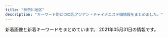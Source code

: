 ```yaml
---
title: "神奈川地区"
description: "キーワード別にの巨乳アジアン・チャイナエステ嬢情報をまとめました。"
---
```


新着画像と新着キーワードをまとめています。
2021年05月31日の情報です。

<DmmAffiliateIns />
<KeywordTable
  shops={
    [
    {
        "url": "http://es-tiara.jpest.net/",
        "station": "JR\u85e4\u6ca2\u99c5\u5357\u53e3",
        "name": "\u30c6\u30a3\u30a2\u30e9",
        "keywords": {},
        "img_links": [
            "http://es-tiara.jpest.net/uploads//sites/29/2021/05/g3.jpg",
            "http://es-tiara.jpest.net/uploads//sites/29/elementor/thumbs/g1-p6y6ogby9cdarq0icm1wwjj5eduwzt7ittx28ga660.jpg",
            "http://es-tiara.jpest.net/uploads//sites/29/2021/05/g1.jpg",
            "http://es-tiara.jpest.net/uploads//sites/29/2021/05/g4.jpg",
            "http://es-tiara.jpest.net/uploads//sites/29/2020/11/liushu.png",
            "http://es-tiara.jpest.net/uploads//sites/29/2020/11/new_01.jpg",
            "http://es-tiara.jpest.net/uploads//sites/29/2020/11/top-1.png",
            "http://es-tiara.jpest.net/uploads//sites/29/elementor/thumbs/g4-p6y6qq3wrxh8tspq33egfgw92wnulh8652oaziwx4o.jpg",
            "http://es-tiara.jpest.net/uploads//sites/29/2020/11/new_03.jpg",
            "http://es-tiara.jpest.net/uploads//sites/29/2021/05/g2.jpg",
            "http://es-tiara.jpest.net/uploads//sites/29/elementor/thumbs/g2-p6y6me2p9fjnaj0de7ydxk9qgy0x3q0q7mdpblc9tk.jpg",
            "http://es-tiara.jpest.net/uploads//sites/29/elementor/thumbs/g3-p6y6s5t17tg0kcmmp7qxqlulr3l1ctxeo6k0dqs9mg.jpg"
        ]
    },
    {
        "name": "Honeyroom",
        "url": "http://vinntuy.xyz/",
        "img_links": [
            "http://vinntuy.xyz/static/picture/s1.jpg",
            "http://vinntuy.xyz/static/picture/room3.jpg",
            "http://vinntuy.xyz/static/picture/s3.jpg",
            "http://vinntuy.xyz/static/picture/s_staff.png",
            "http://vinntuy.xyz/uploads/210412/1-2104121Q114L2.jpg",
            "http://vinntuy.xyz/static/picture/room2.jpg",
            "http://vinntuy.xyz/static/picture/room4.jpg",
            "http://vinntuy.xyz/uploads/210401/1-210401144410258.jpg",
            "http://vinntuy.xyz/static/picture/mobile.jpg",
            "http://vinntuy.xyz/static/picture/top.png",
            "http://vinntuy.xyz/static/picture/news.png",
            "http://vinntuy.xyz/uploads/210401/1-210401144331M4.jpg",
            "http://vinntuy.xyz/static/picture/room1.jpg",
            "http://vinntuy.xyz/uploads/210401/1-2104011443001G.jpg"
        ],
        "keywords": {},
        "station": "JR\u85e4\u6ca2\u99c5\u5357\u53e3"
    },
    {
        "name": "\u798f\u7e01",
        "img_links": [
            "http://treat-rlx.com/pic/topimg2.png",
            "http://treat-rlx.com/pic/topimg3.png",
            "http://treat-rlx.com/img/ttl_rec.png",
            "http://treat-rlx.com/pic/topimg4.png",
            "http://treat-rlx.com/img/att.png",
            "http://treat-rlx.com/img/ttl_staff.jpg",
            "http://treat-rlx.com/pic/topimg5.png",
            "http://treat-rlx.com/staff/aya/01mb.jpg",
            "http://treat-rlx.com/i/files/homeimg.jpg",
            "http://treat-rlx.com/staff/mika/01mb.jpg",
            "http://treat-rlx.com/img/ttl_mobile.png",
            "http://treat-rlx.com/pic/topimg1.png",
            "http://treat-rlx.com/staff/aya/01.jpg",
            "http://treat-rlx.com/staff/mika/01.jpg",
            "http://treat-rlx.com/pic/head.jpg"
        ],
        "station": "\u5584\u884c\u99c5\u6771\u53e3",
        "keywords": {
            "C": 11
        },
        "url": "http://treat-rlx.com/"
    },
    {
        "station": "JR\u85e4\u6ca2\u99c5\u5357\u53e3",
        "keywords": {},
        "url": "http://lavender-est.xyz/",
        "name": "\u30e9\u30d9\u30f3\u30c0\u30fc",
        "img_links": [
            "http://lavender-est.xyz/images/pro_girl_line.jpg",
            "http://lavender-est.xyz/girl/10_2.jpg",
            "http://lavender-est.xyz/girl/14_2.jpg",
            "http://lavender-est.xyz/images/mobile.png",
            "http://lavender-est.xyz/girl/5_2.jpg",
            "http://lavender-est.xyz/girl/2.jpg",
            "http://lavender-est.xyz/girl/7_1.jpg",
            "http://lavender-est.xyz/images/room/r1.jpg",
            "http://lavender-est.xyz/girl/6.jpg",
            "http://lavender-est.xyz/images/room/r4.jpg",
            "http://lavender-est.xyz/girl/no.jpg",
            "http://lavender-est.xyz/girl/10.jpg",
            "http://lavender-est.xyz/girl/9.jpg",
            "http://lavender-est.xyz/girl/5_1.jpg",
            "http://lavender-est.xyz/images/top01.jpg",
            "http://lavender-est.xyz/images/twitter.jpg",
            "http://lavender-est.xyz/girl/7.jpg",
            "http://lavender-est.xyz/images/room/r3.jpg",
            "http://lavender-est.xyz/girl/4_1.jpg",
            "http://lavender-est.xyz/girl/3.jpg",
            "http://lavender-est.xyz/images/lr_02.jpg",
            "http://lavender-est.xyz/girl/3_1.jpg",
            "http://lavender-est.xyz/girl/5.jpg",
            "http://lavender-est.xyz/girl/11.jpg",
            "http://lavender-est.xyz/girl/6_1.jpg",
            "http://lavender-est.xyz/girl/15.jpg",
            "http://lavender-est.xyz/girl/10_1.jpg",
            "http://lavender-est.xyz/i/girl/4.jpg",
            "http://lavender-est.xyz/girl/7_2.jpg",
            "http://lavender-est.xyz/girl/11_1.jpg",
            "http://lavender-est.xyz/images/tel.png",
            "http://lavender-est.xyz/girl/9_2.jpg",
            "http://lavender-est.xyz/images/bar_staff.jpg",
            "http://lavender-est.xyz/girl/4.jpg",
            "http://lavender-est.xyz/girl/2_1.jpg",
            "http://lavender-est.xyz/images/room/r2.jpg",
            "http://lavender-est.xyz/girl/11_2.jpg",
            "http://lavender-est.xyz/girl/9_1.jpg",
            "http://lavender-est.xyz/girl/15_1.jpg",
            "http://lavender-est.xyz/girl/14_1.jpg",
            "http://lavender-est.xyz/girl/5_3.jpg",
            "http://lavender-est.xyz/girl/14.jpg"
        ]
    },
    {
        "url": "http://es-hanabi.xyz/",
        "station": "JR\u5e73\u585a\u99c5\u897f\u53e3",
        "name": "\u30cf\u30ca\u30d3",
        "img_links": [
            "http://es-hanabi.xyz/images/r6.jpg",
            "http://es-hanabi.xyz/images/r8.jpg",
            "http://es-hanabi.xyz/images/g1.jpg",
            "http://es-hanabi.xyz/images/g0.jpg",
            "http://es-hanabi.xyz/images/new1.jpg",
            "http://es-hanabi.xyz/images/r1.jpg",
            "http://es-hanabi.xyz/images/g5.jpg",
            "http://es-hanabi.xyz/images/r5.jpg",
            "http://es-hanabi.xyz/images/r7.jpg",
            "http://es-hanabi.xyz/images/r2.jpg",
            "http://es-hanabi.xyz/images/top.jpg",
            "http://es-hanabi.xyz/images/mobile.png",
            "http://es-hanabi.xyz/images/g3.jpg",
            "http://es-hanabi.xyz/images/g2.jpg",
            "http://es-hanabi.xyz/images/g4.jpg",
            "http://es-hanabi.xyz/images/zi_staff.png"
        ],
        "keywords": {
            "C": 7
        }
    },
    {
        "keywords": {
            "E": 4,
            "D": 4,
            "C": 10,
            "85": 2,
            "88": 2,
            "87": 4
        },
        "url": "https://fuwafuwa-girl.jpn.vin/",
        "station": "\u4e0a\u5927\u5ca1\u99c5",
        "img_links": [
            "https://fuwafuwa-girl.jpn.vin/images/info.jpg",
            "https://fuwafuwa-girl.jpn.vin/photos/sites/34/2021/02/2021022406110384.jpg",
            "https://fuwafuwa-girl.jpn.vin/images/m11.jpg",
            "https://fuwafuwa-girl.jpn.vin/images/m14.jpg",
            "https://fuwafuwa-girl.jpn.vin/images/m9.jpg",
            "https://fuwafuwa-girl.jpn.vin/images/s_massage.png",
            "https://fuwafuwa-girl.jpn.vin/images/s_link.png",
            "https://fuwafuwa-girl.jpn.vin/images/m13.jpg",
            "https://fuwafuwa-girl.jpn.vin/images/m12.jpg",
            "https://fuwafuwa-girl.jpn.vin/images/room4.jpg",
            "https://fuwafuwa-girl.jpn.vin/photos/sites/34/2021/02/2021022406110276.jpg",
            "https://fuwafuwa-girl.jpn.vin/images/s_news.png",
            "https://fuwafuwa-girl.jpn.vin/images/s_staff.png",
            "https://fuwafuwa-girl.jpn.vin/images/m7.jpg",
            "https://fuwafuwa-girl.jpn.vin/images/room2.jpg",
            "https://fuwafuwa-girl.jpn.vin/images/m8.jpg",
            "https://fuwafuwa-girl.jpn.vin/photos/sites/34/2021/02/202102240611046.jpg",
            "https://fuwafuwa-girl.jpn.vin/images/m15.jpg",
            "https://fuwafuwa-girl.jpn.vin/images/m10.jpg",
            "https://fuwafuwa-girl.jpn.vin/images/mobile.jpg",
            "https://fuwafuwa-girl.jpn.vin/images/room1.jpg",
            "https://fuwafuwa-girl.jpn.vin/images/top.png",
            "https://fuwafuwa-girl.jpn.vin/photos/sites/34/2021/02/2021022406110282.jpg",
            "https://fuwafuwa-girl.jpn.vin/images/room3.jpg",
            "https://fuwafuwa-girl.jpn.vin/images/s_pick.png"
        ],
        "name": "\u3075\u308f\u3075\u308f\u5a18"
    },
    {
        "name": "\u82b1\u306e\u6249",
        "station": "JR\u85e4\u6ca2\u99c5\u5357\u53e3",
        "keywords": {
            "C": 13
        },
        "img_links": [
            "http://hana-tobira.xyz/images/tite-link.jpg",
            "http://hana-tobira.xyz/images/g4.jpg",
            "http://hana-tobira.xyz/images/g7.jpg",
            "http://hana-tobira.xyz/images/pickup_t.jpg",
            "http://hana-tobira.xyz/images/tite-staff.jpg",
            "http://hana-tobira.xyz/images/mobile.jpg",
            "http://hana-tobira.xyz/images/g.jpg",
            "http://hana-tobira.xyz/images/g2.jpg",
            "http://hana-tobira.xyz/images/end.png",
            "http://hana-tobira.xyz/images/g6.jpg",
            "http://hana-tobira.xyz/images/tite-i.png",
            "http://hana-tobira.xyz/images/g5.jpg"
        ],
        "url": "http://hana-tobira.xyz/"
    },
    {
        "img_links": [
            "http://megumi-est.xyz/images/topbg.jpg",
            "http://megumi-est.xyz/girl/5.jpg",
            "http://megumi-est.xyz/images/roomimg/img4.png",
            "http://megumi-est.xyz/images/mobile_bg.png",
            "http://megumi-est.xyz/girl/2.jpg",
            "http://megumi-est.xyz/images/pickup_line.png",
            "http://megumi-est.xyz/girl/4.jpg",
            "http://megumi-est.xyz/images/roomimg/img2.png",
            "http://megumi-est.xyz/images/staff_bg.png",
            "http://megumi-est.xyz/girl/8.jpg",
            "http://megumi-est.xyz/images/newsbg.png",
            "http://megumi-est.xyz/images/roomimg/img3.png",
            "http://megumi-est.xyz/images/roomimg/img1.png",
            "http://megumi-est.xyz/girl/1.jpg"
        ],
        "url": "http://megumi-est.xyz/",
        "station": "JR\u85e4\u6ca2\u99c5\u5357\u53e3",
        "name": "\u6075",
        "keywords": {}
    },
    {
        "url": "http://en.este88.com/",
        "img_links": [
            "http://en.este88.com/gals/saya1.jpg",
            "http://en.este88.com/gals/emi1.jpg",
            "http://en.este88.com/gals/koko1.jpg",
            "http://en.este88.com/i/images/info_09.jpg",
            "http://en.este88.com/i/images/info_12.jpg",
            "http://en.este88.com/gals/anna1.jpg",
            "http://en.este88.com/gals/arisa1.jpg",
            "http://en.este88.com/gals/rena1.jpg",
            "http://en.este88.com/i/images/info_15.jpg",
            "http://en.este88.com/gals/mika1.jpg",
            "http://en.este88.com/images/info.png",
            "http://en.este88.com/gals/kasumi1.jpg",
            "http://en.este88.com/i/images/info_07.jpg"
        ],
        "name": "\u7e01",
        "keywords": {},
        "station": "JR\u85e4\u6ca2\u99c5\u5317\u53e3"
    },
    {
        "name": "\u6e58\u5357\u604b",
        "url": "http://izumi.ests.jp/",
        "img_links": [
            "http://izumi.ests.jp/images/top.jpg",
            "http://izumi.ests.jp/images/room3.jpg",
            "http://izumi.ests.jp/images/info.jpg",
            "http://izumi.ests.jp/images/mobile.jpg",
            "http://izumi.ests.jp/images/service4.jpg",
            "http://izumi.ests.jp/images/service1.jpg",
            "http://izumi.ests.jp/images/s3.jpg",
            "http://izumi.ests.jp/images/room1.jpg",
            "http://izumi.ests.jp/photos/sites/54/2020/09/2020092004565418.jpg",
            "http://izumi.ests.jp/photos/sites/54/2020/07/2020070605483923.jpg",
            "http://izumi.ests.jp/photos/sites/54/2020/05/2020051209400132.jpg",
            "http://izumi.ests.jp/images/info2.jpg",
            "http://izumi.ests.jp/images/room4.jpg",
            "http://izumi.ests.jp/images/service3.jpg",
            "http://izumi.ests.jp/photos/sites/54/2021/05/2021052103244595.jpg",
            "http://izumi.ests.jp/photos/sites/54/2019/10/2019100205592997.jpg",
            "http://izumi.ests.jp/images/service2.jpg",
            "http://izumi.ests.jp/photos/sites/54/2019/10/2019100205593058.jpg",
            "http://izumi.ests.jp/images/s_news.jpg",
            "http://izumi.ests.jp/photos/sites/54/2020/12/2020121307073529.jpg",
            "http://izumi.ests.jp/images/room2.jpg",
            "http://izumi.ests.jp/images/s1.jpg"
        ],
        "station": "\u6e58\u5357\u53f0\u99c5\u897f\u53e3",
        "keywords": {
            "E": 8,
            "85": 40,
            "87": 8,
            "D": 40,
            "C": 8,
            "86": 8
        }
    },
    {
        "url": "https://174018370.wixsite.com/mysite-5/",
        "name": "\u30a2\u30eb\u30b9",
        "keywords": {
            "F": 1,
            "87": 5,
            "\u30bb\u30af\u30b7\u30fc": 5,
            "84": 4
        },
        "station": "JR\u85e4\u6ca2\u99c5\u5357\u53e3",
        "img_links": [
            "https://static.wixstatic.com/media/fa16f5_86eb1c796f8c4331b4c38b69cda1b743~mv2.jpg",
            "https://static.wixstatic.com/media/fa16f5_10bb2bee15cc4bae8e5cb63703e45c70~mv2.jpg",
            "https://static.wixstatic.com/media/fa16f5_c5eb62e882bb4223841ed94f9c0e4c94~mv2.jpg"
        ]
    },
    {
        "keywords": {},
        "url": "http://karen.ies.fun/",
        "station": "JR\u8305\u30f6\u5d0e\u99c5\u5317\u53e3",
        "name": "\u83ef\u84ee",
        "img_links": []
    },
    {
        "img_links": [
            "http://ikoi.esjp.xyz/img/room/photo05.jpg",
            "http://ikoi.esjp.xyz/img/room/photo06.jpg",
            "http://ikoi.esjp.xyz/girl/4.jpg",
            "http://ikoi.esjp.xyz/i/img/photo01.jpg",
            "http://ikoi.esjp.xyz/img/room/photo02.jpg",
            "http://ikoi.esjp.xyz/img/capinfo.jpg",
            "http://ikoi.esjp.xyz/i/img/photo03.jpg",
            "http://ikoi.esjp.xyz/img/qr.jpg",
            "http://ikoi.esjp.xyz/img/rec_top.png",
            "http://ikoi.esjp.xyz/img/top_pickback.png",
            "http://ikoi.esjp.xyz/img/sub_staff.jpg",
            "http://ikoi.esjp.xyz/girl/6.jpg",
            "http://ikoi.esjp.xyz/img/room/photo01.jpg",
            "http://ikoi.esjp.xyz/i/img/photo04.jpg",
            "http://ikoi.esjp.xyz/img/059.png",
            "http://ikoi.esjp.xyz/img/pro_girl_line.jpg",
            "http://ikoi.esjp.xyz/i/img/photo05.jpg",
            "http://ikoi.esjp.xyz/img/lr_02.jpg",
            "http://ikoi.esjp.xyz/i/img/photo02.jpg",
            "http://ikoi.esjp.xyz/girl/2.jpg",
            "http://ikoi.esjp.xyz/img/room/photo04.jpg",
            "http://ikoi.esjp.xyz/i/img/photo06.jpg",
            "http://ikoi.esjp.xyz/girl/5.jpg",
            "http://ikoi.esjp.xyz/img/lr_01.jpg",
            "http://ikoi.esjp.xyz/img/room/photo03.jpg",
            "http://ikoi.esjp.xyz/girl/1.jpg",
            "http://ikoi.esjp.xyz/girl/3.jpg"
        ],
        "url": "http://ikoi.esjp.xyz/",
        "keywords": {},
        "station": "\u8ffd\u6d5c\u99c5",
        "name": "\u61a9"
    },
    {
        "keywords": {
            "87": 6,
            "C": 2,
            "E": 4,
            "86": 5,
            "D": 7,
            "85": 2
        },
        "img_links": [
            "http://www.relax-fairyark.info/img/sta223.jpg",
            "http://www.relax-fairyark.info/img/st256.jpg",
            "http://www.relax-fairyark.info/img/body2.jpg",
            "http://www.relax-fairyark.info/img/sta220.jpg",
            "http://www.relax-fairyark.info/img/st261.jpg",
            "http://www.relax-fairyark.info/img/botton.jpg",
            "http://www.relax-fairyark.info/img/st213.jpg",
            "http://www.relax-fairyark.info/img/st264.jpg",
            "http://www.relax-fairyark.info/img/vlt.png",
            "http://www.relax-fairyark.info/img/nos.jpg",
            "http://www.relax-fairyark.info/img/sta261.jpg",
            "http://www.relax-fairyark.info/img/sta256.jpg",
            "http://www.relax-fairyark.info/img/tel.png",
            "http://www.relax-fairyark.info/img/st266.jpg",
            "http://www.relax-fairyark.info/img/footbotton.png",
            "http://www.relax-fairyark.info/img/st220.jpg",
            "http://www.relax-fairyark.info/img/st0266.jpg",
            "http://www.relax-fairyark.info/img/st260.jpg",
            "http://www.relax-fairyark.info/img/sta255.jpg",
            "http://www.relax-fairyark.info/img/sta213.jpg",
            "http://www.relax-fairyark.info/img/st150.jpg",
            "http://www.relax-fairyark.info/img/st1.jpg",
            "http://www.relax-fairyark.info/img/st227.jpg",
            "http://www.relax-fairyark.info/img/sta267.jpg",
            "http://www.relax-fairyark.info/img/sta264.jpg",
            "http://www.relax-fairyark.info/img/st0220.jpg",
            "http://www.relax-fairyark.info/img/sta260.jpg",
            "http://www.relax-fairyark.info/img/st223.jpg",
            "http://www.relax-fairyark.info/img/st267.jpg",
            "http://www.relax-fairyark.info/img/sta150.jpg",
            "http://www.relax-fairyark.info/img/st255.jpg",
            "http://www.relax-fairyark.info/img/head.jpg",
            "http://www.relax-fairyark.info/img/sta266.jpg"
        ],
        "station": "JR\u85e4\u6ca2\u99c5\u5357\u53e3",
        "name": "Fairy Ark",
        "url": "http://www.relax-fairyark.info/"
    },
    {
        "url": "http://www.hamabei.com/",
        "img_links": [
            "http://www.hamabei.com/images/nana1.jpg",
            "http://www.hamabei.com/images/yuka1.jpg",
            "http://www.hamabei.com/images/buttona_04.jpg",
            "http://www.hamabei.com/images/qr.jpg",
            "http://www.hamabei.com/images/giral007.jpg",
            "http://www.hamabei.com/images/kaori1.jpg",
            "http://www.hamabei.com/images/buttona_05.jpg",
            "http://www.hamabei.com/images/buttona_03.jpg",
            "http://www.hamabei.com/images/giral014.jpg",
            "http://www.hamabei.com/images/buttona_07.jpg",
            "http://www.hamabei.com/images/giral015.jpg",
            "http://www.hamabei.com/images/giral009.jpg",
            "http://www.hamabei.com/images/miki1.jpg",
            "http://www.hamabei.com/images/buttona_08.jpg",
            "http://www.hamabei.com/images/buttona_06.jpg",
            "http://www.hamabei.com/images/giral012.jpg"
        ],
        "keywords": {},
        "name": "\u6d5c\u8fba\u306e\u604b",
        "station": "JR\u8305\u30f6\u5d0e\u99c5\u5357\u53e3"
    },
    {
        "img_links": [
            "http://yacho.est-u.com/images/index_03.jpg",
            "http://yacho.est-u.com/images/index_07.jpg",
            "http://yacho.est-u.com/images/2.jpg",
            "http://yacho.est-u.com/images/k1.jpg",
            "http://yacho.est-u.com/images/index_06.jpg",
            "http://yacho.est-u.com/images/index_12.jpg",
            "http://yacho.est-u.com/images/k2.jpg",
            "http://yacho.est-u.com/images/index_14.jpg",
            "http://yacho.est-u.com/images/3.jpg",
            "http://yacho.est-u.com/images/staff_03.jpg",
            "http://yacho.est-u.com/images/index_02.jpg",
            "http://yacho.est-u.com/images/index_17.jpg",
            "http://yacho.est-u.com/images/1.jpg",
            "http://yacho.est-u.com/images/index_15.jpg",
            "http://yacho.est-u.com/images/4.jpg",
            "http://yacho.est-u.com/images/index_01.jpg",
            "http://yacho.est-u.com/images/6.jpg",
            "http://yacho.est-u.com/images/index_10.jpg",
            "http://yacho.est-u.com/images/index_04.jpg",
            "http://yacho.est-u.com/images/5.jpg",
            "http://yacho.est-u.com/images/index_05.jpg",
            "http://yacho.est-u.com/images/staff_01.jpg"
        ],
        "keywords": {},
        "name": "\u591c\u8776",
        "station": "JR\u85e4\u6ca2\u99c5\u5357\u53e3",
        "url": "http://yacho.est-u.com/"
    },
    {
        "name": "\u85ab",
        "station": "JR\u85e4\u6ca2\u99c5\u5357\u53e3",
        "keywords": {},
        "url": "http://f-kaori.work/",
        "img_links": [
            "http://f-kaori.work/sp/images/int2.png",
            "http://f-kaori.work/sp/img/sora1.jpg",
            "http://f-kaori.work/sp/menu/top.jpg",
            "http://f-kaori.work/images/news.png",
            "http://f-kaori.work/images/9.jpg",
            "http://f-kaori.work/images/sm.jpg",
            "http://f-kaori.work/sp/images/sisu.jpg",
            "http://f-kaori.work/images/rec1.png",
            "http://f-kaori.work/sp/images/9.jpg",
            "http://f-kaori.work/sp/images/rec3.png",
            "http://f-kaori.work/sp/img/yoka1.jpg",
            "http://f-kaori.work/sp/img/emi1.jpg",
            "http://f-kaori.work/sp/menu/staff.jpg",
            "http://f-kaori.work/img/emi1.jpg",
            "http://f-kaori.work/sp/img/yumi1.jpg",
            "http://f-kaori.work/sp/images/interior_t.jpg",
            "http://f-kaori.work/images/concept.png",
            "http://f-kaori.work/images/11.jpg",
            "http://f-kaori.work/images/head.jpg",
            "http://f-kaori.work/images/1.jpg",
            "http://f-kaori.work/sp/images/1.jpg",
            "http://f-kaori.work/sp/img/sasa1.jpg",
            "http://f-kaori.work/sp/images/11.jpg",
            "http://f-kaori.work/sp/images/6.jpg",
            "http://f-kaori.work/images/staff_t.jpg",
            "http://f-kaori.work/sp/images/8.jpg",
            "http://f-kaori.work/sp/menu/interior.jpg",
            "http://f-kaori.work/img/yumi1.jpg",
            "http://f-kaori.work/sp/images/sys.png",
            "http://f-kaori.work/sp/images/7.jpg",
            "http://f-kaori.work/images/int1.png",
            "http://f-kaori.work/img/yoka1.jpg",
            "http://f-kaori.work/sp/images/footer.png",
            "http://f-kaori.work/images/7.jpg",
            "http://f-kaori.work/sp/images/int1.png",
            "http://f-kaori.work/sp/images/pc.jpg",
            "http://f-kaori.work/images/sisu_t.jpg",
            "http://f-kaori.work/sp/images/top.jpg",
            "http://f-kaori.work/img/yaya1.jpg",
            "http://f-kaori.work/sp/images/head.jpg",
            "http://f-kaori.work/images/rec2.jpg",
            "http://f-kaori.work/sp/images/tel.jpg",
            "http://f-kaori.work/img/sasa1.jpg",
            "http://f-kaori.work/images/10.jpg",
            "http://f-kaori.work/sp/images/newsb.png",
            "http://f-kaori.work/sp/images/10.jpg",
            "http://f-kaori.work/img/risa1.jpg",
            "http://f-kaori.work/images/8.jpg",
            "http://f-kaori.work/images/sisu.png",
            "http://f-kaori.work/sp/images/news.png",
            "http://f-kaori.work/sp/images/sisu_t.png",
            "http://f-kaori.work/images/int2.png",
            "http://f-kaori.work/images/interior_t.jpg",
            "http://f-kaori.work/images/line.png",
            "http://f-kaori.work/images/6.jpg",
            "http://f-kaori.work/sp/img/risa1.jpg",
            "http://f-kaori.work/images/mobile.jpg",
            "http://f-kaori.work/sp/img/yaya1.jpg",
            "http://f-kaori.work/sp/images/rec2.jpg",
            "http://f-kaori.work/images/sys.png",
            "http://f-kaori.work/sp/images/rec1.png",
            "http://f-kaori.work/sp/images/topgirl.png",
            "http://f-kaori.work/sp/images/staff_t.jpg",
            "http://f-kaori.work/img/sora1.jpg"
        ]
    },
    {
        "img_links": [
            "http://www.huyo.work/images/1.jpg",
            "http://www.huyo.work/images/mobile.jpg",
            "http://www.huyo.work/images/5.jpg",
            "http://www.huyo.work/img/hana1.jpg",
            "http://www.huyo.work/images/int2.jpg",
            "http://www.huyo.work/images/news.jpg",
            "http://www.huyo.work/img/riri1.jpg",
            "http://www.huyo.work/images/8.jpg",
            "http://www.huyo.work/images/4.jpg",
            "http://www.huyo.work/images/line.png",
            "http://www.huyo.work/img/nana1.jpg",
            "http://www.huyo.work/images/staff_t.jpg",
            "http://www.huyo.work/images/sys2.jpg",
            "http://www.huyo.work/img/sora1.jpg",
            "http://www.huyo.work/img/mayu1.jpg",
            "http://www.huyo.work/images/interior_t.jpg",
            "http://www.huyo.work/images/info.jpg",
            "http://www.huyo.work/images/2.jpg",
            "http://www.huyo.work/img/ayumi1.jpg",
            "http://www.huyo.work/images/3.jpg",
            "http://www.huyo.work/images/sys1.jpg",
            "http://www.huyo.work/images/head.jpg",
            "http://www.huyo.work/img/mimi1.jpg",
            "http://www.huyo.work/images/7.jpg",
            "http://www.huyo.work/images/int1.jpg"
        ],
        "keywords": {},
        "station": "JR\u5e73\u585a\u99c5\u5317\u53e3",
        "name": "\u3075\u3088\u3046",
        "url": "http://www.huyo.work/"
    },
    {
        "img_links": [
            "http://www.hatsukoi.mensest.com/images/mainImg_sub.jpg",
            "http://www.hatsukoi.mensest.com/images/icon_staff.png",
            "http://www.hatsukoi.mensest.com/files/004.jpg",
            "http://www.hatsukoi.mensest.com/files/005.jpg",
            "http://www.hatsukoi.mensest.com/files/002.jpg",
            "http://www.hatsukoi.mensest.com/files/003.jpg",
            "http://www.hatsukoi.mensest.com/common/images/photo02.jpg",
            "http://www.hatsukoi.mensest.com/files/006.jpg",
            "http://www.hatsukoi.mensest.com/files/001.jpg",
            "http://www.hatsukoi.mensest.com/common/images/photo03.jpg",
            "http://www.hatsukoi.mensest.com/images/icon_info.png",
            "http://www.hatsukoi.mensest.com/common/images/photo01.jpg",
            "http://www.hatsukoi.mensest.com/images/btn2.png",
            "http://www.hatsukoi.mensest.com/images/icon_tel.png",
            "http://www.hatsukoi.mensest.com/images/icon_top.png"
        ],
        "keywords": {
            "86": 4,
            "D": 24,
            "87": 16,
            "88": 4
        },
        "name": "\u521d\u604b",
        "url": "http://www.hatsukoi.mensest.com/",
        "station": "JR\u6771\u6238\u585a\u99c5\u6771\u53e3"
    },
    {
        "station": "JR\u6771\u6238\u585a\u99c5\u6771\u53e3",
        "url": "http://candy.relaxjp.com/",
        "name": "Candy",
        "img_links": [
            "http://candy.relaxjp.com/css/staff/staff005-a.png",
            "http://candy.relaxjp.com/css/nav/nav-005.png",
            "http://candy.relaxjp.com/css/nav/nav-001.png",
            "http://candy.relaxjp.com/css/nav/nav-004.png",
            "http://candy.relaxjp.com/css/nav/nav-002.png",
            "http://candy.relaxjp.com/css/staff/staff001-a.png",
            "http://candy.relaxjp.com/css/staff/staff005.png",
            "http://candy.relaxjp.com/css/osusume23.jpg",
            "http://candy.relaxjp.com/images/slider1/001.jpg",
            "http://candy.relaxjp.com/css/tel.png",
            "http://candy.relaxjp.com/css/staff/staff0001.png",
            "http://candy.relaxjp.com/css/staff/staff004.png",
            "http://candy.relaxjp.com/css/staff/staff003.png",
            "http://candy.relaxjp.com/css/staff/staff006.png",
            "http://candy.relaxjp.com/css/staff/staff002-a.png",
            "http://candy.relaxjp.com/css/nav/nav-006.png",
            "http://candy.relaxjp.com/css/top000001.png",
            "http://candy.relaxjp.com/images/slider1/003.jpg",
            "http://candy.relaxjp.com/css/staff/staff002.png",
            "http://candy.relaxjp.com/css/staff/staff007-a.png",
            "http://candy.relaxjp.com/css/nav/nav-003.png",
            "http://candy.relaxjp.com/css/staff/staff003-a.png",
            "http://candy.relaxjp.com/css/staff/staff007.png",
            "http://candy.relaxjp.com/css/staff/staff006-a.png",
            "http://candy.relaxjp.com/css/staff/staff004-a.png"
        ],
        "keywords": {
            "88": 1,
            "C": 2,
            "89": 2,
            "87": 1,
            "90": 1,
            "D": 4,
            "85": 1
        }
    },
    {
        "url": "http://haruk.work/",
        "img_links": [
            "http://haruk.work/sp/images/1.jpg",
            "http://haruk.work/sp/images/head.jpg",
            "http://haruk.work/sp/img/yuna1.jpg",
            "http://haruk.work/images/rec1.png",
            "http://haruk.work/images/sys.png",
            "http://haruk.work/sp/images/int1.jpg",
            "http://haruk.work/sp/images/tel.jpg",
            "http://haruk.work/img/akari1.jpg",
            "http://haruk.work/sp/images/footer.png",
            "http://haruk.work/images/interior_t.jpg",
            "http://haruk.work/sp/images/info_t.jpg",
            "http://haruk.work/images/1.jpg",
            "http://haruk.work/sp/images/int5.jpg",
            "http://haruk.work/images/line.png",
            "http://haruk.work/images/tel.jpg",
            "http://haruk.work/sp/images/news.jpg",
            "http://haruk.work/sp/images/sys.png",
            "http://haruk.work/sp/img/ayumi1.jpg",
            "http://haruk.work/images/staff_t.jpg",
            "http://haruk.work/sp/images/int4.jpg",
            "http://haruk.work/sp/images/3.jpg",
            "http://haruk.work/sp/images/ac1.jpg",
            "http://haruk.work/sp/images/rec2.jpg",
            "http://haruk.work/sp/menu/staff.jpg",
            "http://haruk.work/images/3.jpg",
            "http://haruk.work/sp/images/int2.jpg",
            "http://haruk.work/images/2.jpg",
            "http://haruk.work/img/ayumi1.jpg",
            "http://haruk.work/images/news.png",
            "http://haruk.work/sp/img/akari1.jpg",
            "http://haruk.work/sp/images/int3.jpg",
            "http://haruk.work/sp/images/2.jpg",
            "http://haruk.work/sp/menu/top.jpg",
            "http://haruk.work/sp/images/rec1.png",
            "http://haruk.work/images/int2.png",
            "http://haruk.work/sp/images/info.png",
            "http://haruk.work/sp/images/staff_t.jpg",
            "http://haruk.work/img/yuna1.jpg",
            "http://haruk.work/sp/images/interior_t.jpg",
            "http://haruk.work/sp/images/newsb.png",
            "http://haruk.work/images/head.jpg",
            "http://haruk.work/images/ta.jpg",
            "http://haruk.work/sp/images/sms.jpg",
            "http://haruk.work/images/rec2.jpg",
            "http://haruk.work/images/sm.jpg",
            "http://haruk.work/images/int1.png",
            "http://haruk.work/images/info.png",
            "http://haruk.work/sp/images/ac2.jpg"
        ],
        "keywords": {},
        "name": "\u5eb7\u7f8e\uff5e\u30b3\u30a6\u30df\uff5e",
        "station": "JR\u5927\u8239\u99c5\u6771\u53e3"
    },
    {
        "keywords": {},
        "img_links": [
            "http://yu-raku.info/images/bar-cam.png",
            "http://yu-raku.info/images/sm-cam30min.png",
            "http://yu-raku.info/images/b-interior.jpg",
            "http://yu-raku.info/images/bar-cover.png",
            "http://yu-raku.info/staff/s-niri1.jpg",
            "http://yu-raku.info/staff/s-yuko1.jpg",
            "http://yu-raku.info/staff/s-miki1.jpg",
            "http://yu-raku.info/images/pic-interior.png",
            "http://yu-raku.info/sp/images/bar-cam.png",
            "http://yu-raku.info/staff/s-kana1.jpg",
            "http://yu-raku.info/images/bar-therapist.png",
            "http://yu-raku.info/sp/images/bar-cover.png",
            "http://yu-raku.info/images/cam30min.png",
            "http://yu-raku.info/images/c-therapist0.png",
            "http://yu-raku.info/images/fotter.jpg",
            "http://yu-raku.info/staff/s-emi5.jpg",
            "http://yu-raku.info/images/bar-info.png",
            "http://yu-raku.info/sp/images/b-tel.png",
            "http://yu-raku.info/images/bar-interior.png",
            "http://yu-raku.info/staff/s-emi3.jpg",
            "http://yu-raku.info/staff/s-sayuri1.jpg",
            "http://yu-raku.info/images/c-top0.png",
            "http://yu-raku.info/staff/s-emi4.jpg",
            "http://yu-raku.info/staff/s-nana1.jpg"
        ],
        "url": "http://yu-raku.info/",
        "name": "\u60a0\u697d",
        "station": "JR\u5927\u8239\u99c5\u6771\u53e3"
    },
    {
        "url": "https://kanmiryou.xyz.mn/",
        "img_links": [],
        "name": "\u7518\u5473\u6599",
        "station": "JR\u5927\u8239\u99c5\u6771\u53e3",
        "keywords": {}
    },
    {
        "name": "\u7652\u5fc3\u5712",
        "keywords": {},
        "url": "http://yushinen.info/",
        "img_links": [
            "http://yushinen.info/images/room4.jpg",
            "http://yushinen.info/images/g7.jpg",
            "http://yushinen.info/images/g6.jpg",
            "http://yushinen.info/images/g0.jpg",
            "http://yushinen.info/images/mobile.png",
            "http://yushinen.info/images/flw.png",
            "http://yushinen.info/images/room6.jpg",
            "http://yushinen.info/images/top.jpg",
            "http://yushinen.info/images/room3.jpg",
            "http://yushinen.info/images/g5.jpg",
            "http://yushinen.info/images/nei-03.png",
            "http://yushinen.info/images/g4.jpg",
            "http://yushinen.info/images/g1.jpg",
            "http://yushinen.info/images/info.png",
            "http://yushinen.info/images/room2.jpg",
            "http://yushinen.info/images/g2.jpg",
            "http://yushinen.info/images/room5.jpg",
            "http://yushinen.info/images/g3.jpg",
            "http://yushinen.info/images/room1.jpg"
        ],
        "station": "JR\u85e4\u6ca2\u99c5\u5357\u53e3"
    },
    {
        "img_links": [
            "http://tiffany1818.biz/images/cg07.jpg",
            "http://tiffany1818.biz/images/cg01.jpg",
            "http://tiffany1818.biz/images/cg05.jpg",
            "http://tiffany1818.biz/images/top.png",
            "http://tiffany1818.biz/images/cg03.jpg",
            "http://tiffany1818.biz/images/news.png",
            "http://tiffany1818.biz/images/cg06.jpg",
            "http://tiffany1818.biz/images/cg02.jpg",
            "http://tiffany1818.biz/images/staff_s.png",
            "http://tiffany1818.biz/images/evetop.png"
        ],
        "name": "\u5922\u306e\u8776\u3005",
        "station": "\u4e0a\u6c38\u8c37\u99c5",
        "url": "http://tiffany1818.biz/",
        "keywords": {
            "85": 3,
            "D": 15,
            "86": 15,
            "E": 3
        }
    },
    {
        "img_links": [
            "http://hoguraku.info/_src/22296697/pup.png",
            "http://hoguraku.info/_src/22266491/navi_04.png",
            "http://hoguraku.info/_src/22294030/wechatimg175.jpg",
            "http://hoguraku.info/_src/22266492/navi2_04.png",
            "http://hoguraku.info/_src/22266496/navi2_06.png",
            "http://hoguraku.info/_src/37673393/wechatimg98.jpg",
            "http://hoguraku.info/staff-1.jpg",
            "http://hoguraku.info/_src/22293820/wechatimg744.jpg",
            "http://hoguraku.info/_src/22266485/navi_01.png",
            "http://hoguraku.info/_src/22266398/img20180513214352559347.png",
            "http://hoguraku.info/_src/22294031/wechatimg175.jpg",
            "http://hoguraku.info/_src/22266494/navi2_05.png",
            "http://hoguraku.info/staff-3.jpg",
            "http://hoguraku.info/_src/22266524/wechatimg96_20191205204603604.jpg",
            "http://hoguraku.info/_src/22294409/img20180513220122069421.png",
            "http://hoguraku.info/_src/22266493/navi_05.png",
            "http://hoguraku.info/_src/22293781/sign.png",
            "http://hoguraku.info/_src/22294027/wechatimg239.jpg",
            "http://hoguraku.info/staff-4.jpg",
            "http://hoguraku.info/_src/25168346/staff-2_20180823215120776.jpg",
            "http://hoguraku.info/_src/22294024/1_20180513213551260.jpg",
            "http://hoguraku.info/_src/22296687/pup.png",
            "http://hoguraku.info/_src/22296695/pup.png",
            "http://hoguraku.info/_src/22294028/3_20180513213551306.jpg",
            "http://hoguraku.info/_src/22266495/navi_06.png",
            "http://hoguraku.info/staff-2.jpg",
            "http://hoguraku.info/_src/22293610/pup.png",
            "http://hoguraku.info/_src/22266490/navi2_03.png",
            "http://hoguraku.info/_src/22293865/sign.png",
            "http://hoguraku.info/_src/55131553/img20210408153832112943.png",
            "http://hoguraku.info/_src/22266486/navi2_01.png",
            "http://hoguraku.info/_src/22293601/newspinkup.png",
            "http://hoguraku.info/_src/22266400/wechatimg94_20191205204136458.jpg",
            "http://hoguraku.info/_src/22266489/navi_03.png",
            "http://hoguraku.info/_src/22294029/3_20180513213551306.jpg",
            "http://hoguraku.info/_src/22266488/navi2_02.png",
            "http://hoguraku.info/_src/22294026/wechatimg239.jpg",
            "http://hoguraku.info/_src/22266487/navi_02.png",
            "http://hoguraku.info/_src/22294025/1_20180513213551260.jpg"
        ],
        "url": "http://hoguraku.info/",
        "station": "JR\u5927\u8239\u99c5\u6771\u53e3",
        "keywords": {},
        "name": "\u3055\u304f\u3089"
    },
    {
        "station": "JR\u5e73\u585a\u99c5\u5317\u53e3",
        "name": "\u30ea\u30e9\u30af\u30bc\u30fc\u30b7\u30e7\u30f3\u59b9",
        "keywords": {
            "C": 7
        },
        "img_links": [
            "http://www.imouto-esute2866.com/images/012.jpg",
            "http://www.imouto-esute2866.com/flash/top-1.jpg",
            "http://www.imouto-esute2866.com/images/013.jpg"
        ],
        "url": "http://www.imouto-esute2866.com/"
    },
    {
        "img_links": [
            "https://candy.jps.cm/images/new.jpg",
            "https://candy.jps.cm/images/mobile.jpg",
            "https://candy.jps.cm/images/s_face.jpg",
            "https://candy.jps.cm/images/s2.jpg",
            "https://candy.jps.cm/images/news_bj2.jpg",
            "https://candy.jps.cm/photos/sites/46/2021/03/2021032412025333.jpg",
            "https://candy.jps.cm/images/s1.jpg",
            "https://candy.jps.cm/images/s_staff.jpg",
            "https://candy.jps.cm/images/tel.jpg",
            "https://candy.jps.cm/images/top.jpg",
            "https://candy.jps.cm/images/s_news.jpg",
            "https://candy.jps.cm/photos/sites/46/2021/03/2021032412025571.jpg",
            "https://candy.jps.cm/photos/sites/46/2021/03/2021032412025477.jpg",
            "https://candy.jps.cm/photos/sites/46/2021/03/2021032412025519.jpg"
        ],
        "station": "JR\u6238\u585a\u99c5\u6771\u53e3",
        "keywords": {
            "C": 8,
            "D": 46,
            "85": 11,
            "86": 35
        },
        "url": "https://candy.jps.cm/",
        "name": "\u30ad\u30e3\u30f3\u30c7\u30a3"
    },
    {
        "keywords": {},
        "img_links": [],
        "name": "\u8ffd\u6d5c\u30de\u30c3\u30b5\u30fc\u30b8",
        "station": "\u8ffd\u6d5c\u99c5",
        "url": "http://oppama.iest.info/"
    },
    {
        "station": "\u4e0a\u5927\u5ca1\u99c5",
        "url": "http://www.cc-girl.work/",
        "keywords": {},
        "name": "yuyu-\u3086\u3046\u3086-",
        "img_links": [
            "http://www.cc-girl.work/images/4.jpg",
            "http://www.cc-girl.work/images/staff_t.jpg",
            "http://www.cc-girl.work/images/sys1.jpg",
            "http://www.cc-girl.work/images/5.jpg",
            "http://www.cc-girl.work/images/11.jpg",
            "http://www.cc-girl.work/images/8.jpg",
            "http://www.cc-girl.work/img/momo1.jpg",
            "http://www.cc-girl.work/img/mari1.jpg",
            "http://www.cc-girl.work/images/mobile.jpg",
            "http://www.cc-girl.work/img/sizuka1.jpg",
            "http://www.cc-girl.work/images/3.jpg",
            "http://www.cc-girl.work/images/ac1.jpg",
            "http://www.cc-girl.work/images/ta.jpg",
            "http://www.cc-girl.work/img/ai1.jpg",
            "http://www.cc-girl.work/images/sys2.jpg",
            "http://www.cc-girl.work/images/rec2.jpg",
            "http://www.cc-girl.work/images/interior_t.jpg",
            "http://www.cc-girl.work/images/sys3.jpg",
            "http://www.cc-girl.work/images/2.jpg",
            "http://www.cc-girl.work/img/kumi1.jpg",
            "http://www.cc-girl.work/img/yuri1.jpg",
            "http://www.cc-girl.work/img/yuki1.jpg",
            "http://www.cc-girl.work/images/7.jpg",
            "http://www.cc-girl.work/images/head.jpg",
            "http://www.cc-girl.work/img/miho1.jpg",
            "http://www.cc-girl.work/img/kaoru1.jpg",
            "http://www.cc-girl.work/img/yaya1.jpg",
            "http://www.cc-girl.work/images/line.png",
            "http://www.cc-girl.work/images/rec1.jpg",
            "http://www.cc-girl.work/images/int1.jpg",
            "http://www.cc-girl.work/images/1.jpg",
            "http://www.cc-girl.work/images/10.jpg",
            "http://www.cc-girl.work/images/9.jpg",
            "http://www.cc-girl.work/img/eri1.jpg",
            "http://www.cc-girl.work/images/news.jpg",
            "http://www.cc-girl.work/images/6.jpg"
        ]
    },
    {
        "url": "http://www.sugoi.esturl.com/",
        "station": "JR\u6238\u585a\u99c5",
        "img_links": [
            "http://www.sugoi.esturl.com/images/sp_top.jpg",
            "http://www.sugoi.esturl.com/files/002.jpg",
            "http://www.sugoi.esturl.com/images/sp_tit_new.png",
            "http://www.sugoi.esturl.com/files/003.jpg",
            "http://www.sugoi.esturl.com/photo_news/upimg/9825560a1fc08bf3dd_0.jpg",
            "http://www.sugoi.esturl.com/images/tit_new.png",
            "http://www.sugoi.esturl.com/files/006.jpg",
            "http://www.sugoi.esturl.com/files/004.jpg",
            "http://www.sugoi.esturl.com/photo_news/upimg/75643607cd8483a10c_0.jpg",
            "http://www.sugoi.esturl.com/images/sp_tit_therapist.png",
            "http://www.sugoi.esturl.com/images/tit_therapist.png",
            "http://www.sugoi.esturl.com/files/007.jpg",
            "http://www.sugoi.esturl.com/photo_news/upimg/70951608b5e693bbf5_0.jpg",
            "http://www.sugoi.esturl.com/files/005.jpg",
            "http://www.sugoi.esturl.com/images/img_tel.png",
            "http://www.sugoi.esturl.com/images/maining.jpg",
            "http://www.sugoi.esturl.com/images/top.jpg",
            "http://www.sugoi.esturl.com/files/001.jpg"
        ],
        "name": "\u3059\u3054\u3044\u7652\u3057",
        "keywords": {
            "86": 12,
            "C": 12,
            "87": 30,
            "D": 30
        }
    },
    {
        "keywords": {
            "D": 1,
            "C": 8
        },
        "url": "http://meetyou.me-es.com/",
        "name": "\u30df\u30fc\u30c8\u30e6\u30fc",
        "img_links": [
            "http://meetyou.me-es.com/girl/018.jpg",
            "http://meetyou.me-es.com/images/sub_13.jpg",
            "http://meetyou.me-es.com/girl/09.jpg",
            "http://meetyou.me-es.com/images/index_17.jpg",
            "http://meetyou.me-es.com/images/index_10.jpg",
            "http://meetyou.me-es.com/images/index_13.jpg",
            "http://meetyou.me-es.com/girl/03.jpg",
            "http://meetyou.me-es.com/girl/02.jpg",
            "http://meetyou.me-es.com/images/index_03.jpg",
            "http://meetyou.me-es.com/images/index_07.jpg",
            "http://meetyou.me-es.com/images/index_15.jpg",
            "http://meetyou.me-es.com/girl/015.jpg",
            "http://meetyou.me-es.com/girl/00.jpg",
            "http://meetyou.me-es.com/images/index_02.jpg",
            "http://meetyou.me-es.com/images/index_09.jpg",
            "http://meetyou.me-es.com/images/index_01.jpg",
            "http://meetyou.me-es.com/images/info_tit.jpg",
            "http://meetyou.me-es.com/images/rec_10.jpg",
            "http://meetyou.me-es.com/girl/017.jpg",
            "http://meetyou.me-es.com/images/index_08.jpg",
            "http://meetyou.me-es.com/girl/013.jpg",
            "http://meetyou.me-es.com/images/r03.jpg",
            "http://meetyou.me-es.com/images/index_06.jpg",
            "http://meetyou.me-es.com/images/rec.jpg",
            "http://meetyou.me-es.com/images/r01.jpg",
            "http://meetyou.me-es.com/images/r02.jpg",
            "http://meetyou.me-es.com/images/info_10.jpg",
            "http://meetyou.me-es.com/images/index_04.jpg",
            "http://meetyou.me-es.com/images/staff_10.jpg",
            "http://meetyou.me-es.com/images/index_05.jpg",
            "http://meetyou.me-es.com/girl/016.jpg",
            "http://meetyou.me-es.com/images/r04.jpg",
            "http://meetyou.me-es.com/girl/07.jpg"
        ],
        "station": "\u9577\u5f8c\u99c5\u6771\u53e3"
    },
    {
        "url": "http://pretty-esthe.com/",
        "name": "\u840c\u3048",
        "station": "JR\u6238\u585a\u99c5\u6771\u53e3",
        "keywords": {
            "D": 17,
            "86": 17
        },
        "img_links": [
            "http://pretty-esthe.com/images/news.png",
            "http://pretty-esthe.com/images/cg09.jpg",
            "http://pretty-esthe.com/images/cg03.jpg",
            "http://pretty-esthe.com/images/cg01.jpg",
            "http://pretty-esthe.com/images/cg05.jpg",
            "http://pretty-esthe.com/images/r3.jpg",
            "http://pretty-esthe.com/images/top.png",
            "http://pretty-esthe.com/images/evetop.png",
            "http://pretty-esthe.com/images/r4.jpg",
            "http://pretty-esthe.com/images/r1.jpg",
            "http://pretty-esthe.com/images/staff_s.png",
            "http://pretty-esthe.com/images/cg02.jpg",
            "http://pretty-esthe.com/images/r2.jpg"
        ]
    },
    {
        "station": "\u79e6\u91ce\u99c5\u5317\u53e3",
        "img_links": [
            "http://genkimorimori.ies.bz/photos/sites/68/2020/11/2020110308582485.jpg",
            "http://genkimorimori.ies.bz/photos/sites/68/2020/12/2020120703525262.jpg",
            "http://genkimorimori.ies.bz/photos/sites/68/2020/11/2020110308572868.jpg",
            "http://genkimorimori.ies.bz/images/g11.jpg",
            "http://genkimorimori.ies.bz/images/g1.jpg",
            "http://genkimorimori.ies.bz/images/g13.jpg",
            "http://genkimorimori.ies.bz/images/s_staff.jpg",
            "http://genkimorimori.ies.bz/images/2.jpg",
            "http://genkimorimori.ies.bz/images/g16.jpg",
            "http://genkimorimori.ies.bz/photos/sites/68/2021/03/2021031903185869.jpg",
            "http://genkimorimori.ies.bz/images/g14.jpg",
            "http://genkimorimori.ies.bz/images/info2.jpg",
            "http://genkimorimori.ies.bz/images/g3.jpg",
            "http://genkimorimori.ies.bz/images/info.jpg",
            "http://genkimorimori.ies.bz/images/s_link.jpg",
            "http://genkimorimori.ies.bz/images/mobile.jpg",
            "http://genkimorimori.ies.bz/photos/sites/68/2020/11/2020110308572890.jpg",
            "http://genkimorimori.ies.bz/photos/sites/68/2020/11/2020110308572993.jpg",
            "http://genkimorimori.ies.bz/images/1.jpg",
            "http://genkimorimori.ies.bz/photos/sites/68/2021/05/2021052907065867.jpg",
            "http://genkimorimori.ies.bz/photos/sites/68/2020/11/2020112402100578.jpg",
            "http://genkimorimori.ies.bz/images/pick.jpg",
            "http://genkimorimori.ies.bz/images/g17.jpg",
            "http://genkimorimori.ies.bz/photos/sites/68/2020/12/202012150154361.jpg",
            "http://genkimorimori.ies.bz/photos/sites/68/2021/04/2021040109162539.jpg",
            "http://genkimorimori.ies.bz/photos/sites/68/2020/12/2020121003212539.jpg",
            "http://genkimorimori.ies.bz/images/staff_bj3.jpg",
            "http://genkimorimori.ies.bz/images/g7.jpg",
            "http://genkimorimori.ies.bz/photos/sites/68/2021/05/2021052907080294.jpg",
            "http://genkimorimori.ies.bz/images/g2.jpg",
            "http://genkimorimori.ies.bz/images/dairy1.jpg",
            "http://genkimorimori.ies.bz/images/s_cosplay.jpg",
            "http://genkimorimori.ies.bz/photos/sites/68/2021/04/2021042706555628.jpg",
            "http://genkimorimori.ies.bz/images/g15.jpg",
            "http://genkimorimori.ies.bz/images/top.jpg",
            "http://genkimorimori.ies.bz/photos/sites/68/2020/12/2020120502191455.jpg",
            "http://genkimorimori.ies.bz/photos/sites/68/2021/01/2021011903470168.jpg",
            "http://genkimorimori.ies.bz/photos/sites/68/2020/11/2020112402100696.jpg",
            "http://genkimorimori.ies.bz/images/g10.jpg",
            "http://genkimorimori.ies.bz/images/news1.jpg"
        ],
        "name": "\u5143\u6c17\u3082\u308a\u3082\u308a",
        "url": "http://genkimorimori.ies.bz/",
        "keywords": {}
    },
    {
        "name": "\u30c0\u30df\u30a2\u30fc",
        "keywords": {
            "D": 2,
            "87": 1,
            "86": 1,
            "85": 1
        },
        "url": "https://es-happy.com/",
        "img_links": [
            "https://es-happy.com/staffPhoto/b20210522133148.jpg",
            "https://es-happy.com/images/store/04.jpg",
            "https://es-happy.com/images/mobile.jpg",
            "https://es-happy.com/staffPhoto/s20210522133148.jpg",
            "https://es-happy.com/images/store/02.jpg",
            "https://es-happy.com/images/store/03.jpg",
            "https://es-happy.com/staffPhoto/b20210522133207.jpg",
            "https://es-happy.com/staffPhoto/b20210522133223.jpg",
            "https://es-happy.com/images/returnBtn.jpg",
            "https://es-happy.com/images/store/01.jpg",
            "https://es-happy.com/staffPhoto/s20210522133207.jpg",
            "https://es-happy.com/staffPhoto/s20210522133223.jpg",
            "https://es-happy.com/staffPhoto/s20210522133230.jpg"
        ],
        "station": "JR\u6771\u6238\u585a\u99c5\u6771\u53e3"
    },
    {
        "station": "\u6e58\u5357\u53f0\u99c5\u897f\u53e3",
        "img_links": [
            "http://vinerty.xyz/templets/default/picture/news.jpg",
            "http://vinerty.xyz/uploads/180620/1-1P62010154K00.png",
            "http://vinerty.xyz/uploads/180620/1-1P62010193X63.jpg",
            "http://vinerty.xyz/templets/default/picture/staff_t.jpg",
            "http://vinerty.xyz/uploads/210414/1-210414154346291.png",
            "http://vinerty.xyz/templets/default/picture/rec1.png",
            "http://vinerty.xyz/uploads/210414/1-21041416305D18.jpg",
            "http://vinerty.xyz/templets/default/picture/head.jpg",
            "http://vinerty.xyz/uploads/210414/1-21041415424K61.jpg",
            "http://vinerty.xyz/templets/default/picture/interior_t.jpg",
            "http://vinerty.xyz/uploads/210414/1-210414154313312.jpg",
            "http://vinerty.xyz/uploads/210424/1-210424092F2349.jpg",
            "http://vinerty.xyz/uploads/210414/1-2104141542145O.jpg"
        ],
        "url": "http://vinerty.xyz/",
        "name": "\u6e05\u6c34\u6e7e",
        "keywords": {}
    },
    {
        "keywords": {},
        "name": "\u30a2\u30ed\u30a8",
        "station": "\u9db4\u5dfb\u6e29\u6cc9\u99c5\u5317\u53e3",
        "url": "http://oil.abnavi.info/",
        "img_links": []
    },
    {
        "img_links": [
            "http://hiratsuka-est.com/images/r7.jpg",
            "http://hiratsuka-est.com/images/chc.jpg",
            "http://hiratsuka-est.com/images/r6.jpg",
            "http://hiratsuka-est.com/images/zi-staff.png",
            "http://hiratsuka-est.com/images/g3.jpg",
            "http://hiratsuka-est.com/images/g1.jpg",
            "http://hiratsuka-est.com/images/g0.jpg",
            "http://hiratsuka-est.com/images/tel.jpg",
            "http://hiratsuka-est.com/images/zi-faq.png",
            "http://hiratsuka-est.com/images/rina.jpg",
            "http://hiratsuka-est.com/images/r1.jpg",
            "http://hiratsuka-est.com/images/g4.jpg",
            "http://hiratsuka-est.com/images/mi.jpg",
            "http://hiratsuka-est.com/images/r3.jpg",
            "http://hiratsuka-est.com/images/r4.jpg",
            "http://hiratsuka-est.com/images/r9.jpg",
            "http://hiratsuka-est.com/images/zi-link.png",
            "http://hiratsuka-est.com/images/banna1.jpg",
            "http://hiratsuka-est.com/images/new1.jpg",
            "http://hiratsuka-est.com/images/left.jpg",
            "http://hiratsuka-est.com/images/banna.jpg",
            "http://hiratsuka-est.com/images/g2.jpg",
            "http://hiratsuka-est.com/images/rr1.jpg",
            "http://hiratsuka-est.com/images/top.jpg",
            "http://hiratsuka-est.com/images/right.jpg",
            "http://hiratsuka-est.com/images/tiao2.jpg",
            "http://hiratsuka-est.com/images/banna2.jpg",
            "http://hiratsuka-est.com/images/ll1.jpg",
            "http://hiratsuka-est.com/images/r5.jpg",
            "http://hiratsuka-est.com/images/r8.jpg"
        ],
        "name": "\u3055\u308f\u3084\u304b",
        "keywords": {},
        "station": "JR\u5e73\u585a\u99c5\u5317\u53e3",
        "url": "http://hiratsuka-est.com/"
    },
    {
        "name": "\u968f\u7e01",
        "url": "http://sui-en.work/",
        "station": "JR\u5e73\u585a\u99c5\u5317\u53e3",
        "img_links": [
            "http://sui-en.work/images/2.png",
            "http://sui-en.work/images/int2.png",
            "http://sui-en.work/img/yuki1.jpg",
            "http://sui-en.work/images/b1.jpg",
            "http://sui-en.work/images/sys3.png",
            "http://sui-en.work/images/staff_t.png",
            "http://sui-en.work/images/news.jpg",
            "http://sui-en.work/img/kaori1.jpg",
            "http://sui-en.work/images/3.png",
            "http://sui-en.work/images/b2.jpg",
            "http://sui-en.work/images/4.png",
            "http://sui-en.work/images/sys1.jpg",
            "http://sui-en.work/images/ta.jpg",
            "http://sui-en.work/images/sys2.jpg",
            "http://sui-en.work/images/1.png",
            "http://sui-en.work/img/sena1.jpg",
            "http://sui-en.work/images/info.jpg",
            "http://sui-en.work/img/hana1.jpg",
            "http://sui-en.work/images/head.jpg",
            "http://sui-en.work/images/int1.png",
            "http://sui-en.work/images/interior_t.png",
            "http://sui-en.work/images/mobile.jpg",
            "http://sui-en.work/images/int3.png",
            "http://sui-en.work/images/tr.jpg"
        ],
        "keywords": {}
    },
    {
        "img_links": [
            "http://o-jp.com/tsubaki/images/photo04.jpg",
            "http://o-jp.com/tsubaki/images/index_enter.jpg",
            "http://o-jp.com/tsubaki/images/photo03.jpg",
            "http://o-jp.com/tsubaki/images/photo02.jpg",
            "http://o-jp.com/tsubaki/images/t_discount.jpg",
            "http://o-jp.com/tsubaki/images/photo01.jpg",
            "http://o-jp.com/tsubaki/images/mimi1.jpg",
            "http://o-jp.com/tsubaki/images/t_mobile.jpg"
        ],
        "station": "JR\u5e73\u585a\u99c5\u897f\u53e3",
        "keywords": {
            "C": 6
        },
        "url": "http://o-jp.com/tsubaki/",
        "name": "\u693f"
    },
    {
        "url": "http://es-treat.com/",
        "station": "\u5929\u738b\u753a\u99c5\u5357\u53e3",
        "img_links": [
            "http://es-treat.com/img/acs.jpg",
            "http://es-treat.com/staff/rie/01mb.jpg",
            "http://es-treat.com/img/tel.jpg",
            "http://es-treat.com/staff/yuri/01.jpg",
            "http://es-treat.com/staff/remi/01mb.jpg",
            "http://es-treat.com/staff/rie/01.jpg",
            "http://es-treat.com/staff/nana/01mb.jpg",
            "http://es-treat.com/staff/yuri/01mb.jpg",
            "http://es-treat.com/staff/nana/01.jpg",
            "http://es-treat.com/pic/head.jpg",
            "http://es-treat.com/img/ttl_staff.png",
            "http://es-treat.com/staff/emi/01.jpg",
            "http://es-treat.com/staff/emi/01mb.jpg",
            "http://es-treat.com/pic/topimg1.jpg",
            "http://es-treat.com/staff/remi/01.jpg"
        ],
        "name": "\u990a\u751f\u5802",
        "keywords": {
            "C": 12
        }
    },
    {
        "keywords": {
            "D": 61,
            "C": 8,
            "F": 8,
            "E": 8
        },
        "name": "\u30ad\u30e5\u30fc\u30c8",
        "station": "JR\u5c0f\u7530\u539f\u99c5\u897f\u53e3",
        "url": "http://onlyone-relax.xyz/",
        "img_links": [
            "http://onlyone-relax.xyz/images/cg04.jpg",
            "http://onlyone-relax.xyz/images/cg03.jpg",
            "http://onlyone-relax.xyz/images/cg10.jpg",
            "http://onlyone-relax.xyz/images/cg06.jpg",
            "http://onlyone-relax.xyz/images/top2.png",
            "http://onlyone-relax.xyz/images/2.jpg",
            "http://onlyone-relax.xyz/images/cg02.jpg",
            "http://onlyone-relax.xyz/images/1.jpg",
            "http://onlyone-relax.xyz/images/4.jpg",
            "http://onlyone-relax.xyz/images/cg05.jpg",
            "http://onlyone-relax.xyz/images/cg08.jpg",
            "http://onlyone-relax.xyz/images/cg09.jpg",
            "http://onlyone-relax.xyz/images/cg07.jpg",
            "http://onlyone-relax.xyz/images/cg01.jpg",
            "http://onlyone-relax.xyz/images/top.png",
            "http://onlyone-relax.xyz/images/qr.jpg",
            "http://onlyone-relax.xyz/images/spacer300x450.png"
        ]
    },
    {
        "img_links": [
            "http://www.bestlove.iesjp.com/files/006.jpg",
            "http://www.bestlove.iesjp.com/files/004-03.jpg",
            "http://www.bestlove.iesjp.com/files/004.jpg",
            "http://www.bestlove.iesjp.com/files/001-03.jpg",
            "http://www.bestlove.iesjp.com/files/004-02.jpg",
            "http://www.bestlove.iesjp.com/files/008-02.jpg",
            "http://www.bestlove.iesjp.com/files/006-03.jpg",
            "http://www.bestlove.iesjp.com/files/002-02.jpg",
            "http://www.bestlove.iesjp.com/files/002.jpg",
            "http://www.bestlove.iesjp.com/files/001.jpg",
            "http://www.bestlove.iesjp.com/images/atomosky.jpg",
            "http://www.bestlove.iesjp.com/images/r3.jpg",
            "http://www.bestlove.iesjp.com/files/007-03.jpg",
            "http://www.bestlove.iesjp.com/files/005-02.jpg",
            "http://www.bestlove.iesjp.com/files/002-03.jpg",
            "http://www.bestlove.iesjp.com/images/mobile.jpg",
            "http://www.bestlove.iesjp.com/files/003.jpg",
            "http://www.bestlove.iesjp.com/files/005.jpg",
            "http://www.bestlove.iesjp.com/photo_news/upimg/5129560a1cb3fa4f74_0.jpg",
            "http://www.bestlove.iesjp.com/files/003-03.jpg",
            "http://www.bestlove.iesjp.com/files/008-03.jpg",
            "http://www.bestlove.iesjp.com/files/008.jpg",
            "http://www.bestlove.iesjp.com/files/007.jpg",
            "http://www.bestlove.iesjp.com/files/003-02.jpg",
            "http://www.bestlove.iesjp.com/files/001-02.jpg",
            "http://www.bestlove.iesjp.com/images/line.png",
            "http://www.bestlove.iesjp.com/files/007-02.jpg",
            "http://www.bestlove.iesjp.com/files/005-03.jpg",
            "http://www.bestlove.iesjp.com/files/006-02.jpg"
        ],
        "keywords": {
            "87": 12,
            "D": 8,
            "C": 32,
            "83": 16
        },
        "station": "JR\u5e73\u585a\u99c5\u5317\u53e3",
        "name": "Best Love \uff5e\u30d9\u30b9\u30c8\u30e9\u30d6\uff5e",
        "url": "http://www.bestlove.iesjp.com/"
    },
    {
        "station": "JR\u85e4\u6ca2\u99c5\u5357\u53e3",
        "url": "http://es-rei.work/",
        "name": "\u9e97",
        "keywords": {
            "86": 4,
            "89": 2,
            "85": 2,
            "83": 4
        },
        "img_links": [
            "http://es-rei.work/_src/26791051/_dsf9446.jpg",
            "http://es-rei.work/_src/26824435/cam2.png",
            "http://es-rei.work/_src/26747187/base_03.png",
            "http://es-rei.work/_src/26747202/list_03.png",
            "http://es-rei.work/_src/26747132/line1.jpg",
            "http://es-rei.work/_src/26747206/navi2_02.png",
            "http://es-rei.work/_src/26747199/sign.png",
            "http://es-rei.work/_src/26747185/base_01.png",
            "http://es-rei.work/_src/47863108/wechatimg26_20200914183556350.jpg",
            "http://es-rei.work/_src/26838158/wechatimg75.jpg",
            "http://es-rei.work/_src/26747114/base_03.png",
            "http://es-rei.work/_src/26747086/base_01.png",
            "http://es-rei.work/_src/26747301/line3.png",
            "http://es-rei.work/_src/34041693/line1.jpg",
            "http://es-rei.work/_src/26747203/list_04.png",
            "http://es-rei.work/_src/26790995/wechatimg38_20181018221746252.jpg",
            "http://es-rei.work/_src/26747126/base_01.png",
            "http://es-rei.work/_src/26747296/line1.jpg",
            "http://es-rei.work/_src/26747207/navi2_03.png",
            "http://es-rei.work/_src/26791049/_dsf9442.jpg",
            "http://es-rei.work/_src/26747210/navi2_06.png",
            "http://es-rei.work/_src/26747292/wechatimg202.jpg",
            "http://es-rei.work/_src/26747153/base_01.png",
            "http://es-rei.work/_src/26747227/line3.png",
            "http://es-rei.work/_src/26747288/line3.png",
            "http://es-rei.work/_src/26747200/list_01.png",
            "http://es-rei.work/_src/26838155/wechatimg202.jpg",
            "http://es-rei.work/_src/34041600/line3.png",
            "http://es-rei.work/_src/26747204/list_05.png",
            "http://es-rei.work/_src/26747089/51d8ecbee4cc2935f070c539c37ded71.jpg",
            "http://es-rei.work/_src/26747294/line3.png",
            "http://es-rei.work/2.jpg",
            "http://es-rei.work/_src/26747221/wechatimg164_1.jpg",
            "http://es-rei.work/_src/26747093/_igp4295.jpg",
            "http://es-rei.work/_src/26824216/b0131b16446464e537eff864d8f041bb.jpg",
            "http://es-rei.work/_src/34041597/wechatimg26_20200914183556350.jpg",
            "http://es-rei.work/_src/26838174/line.png",
            "http://es-rei.work/_src/34041599/line3.png",
            "http://es-rei.work/_src/47863242/100054276feb8d8cef3ac5199531cfe.jpg",
            "http://es-rei.work/_src/26747287/line3.png",
            "http://es-rei.work/_src/26747222/line3.png",
            "http://es-rei.work/_src/26747229/line1.jpg",
            "http://es-rei.work/_src/26747304/line1.jpg",
            "http://es-rei.work/_src/26747170/base_01.png",
            "http://es-rei.work/_src/26747208/navi2_04.png",
            "http://es-rei.work/_src/26747302/wechatimg204.jpg",
            "http://es-rei.work/_src/26838160/line.png",
            "http://es-rei.work/_src/34041596/05859f21726dfcef9faa9bab12a2595.jpg",
            "http://es-rei.work/_src/34124118/wechatimg26_20200914183556350.jpg",
            "http://es-rei.work/_src/26747293/line3.png",
            "http://es-rei.work/_src/26747158/base_03.png",
            "http://es-rei.work/_src/26747173/base_03.png",
            "http://es-rei.work/_src/47863240/line3.png",
            "http://es-rei.work/_src/47863239/line3.png",
            "http://es-rei.work/_src/26747231/line1.jpg",
            "http://es-rei.work/4.jpg",
            "http://es-rei.work/_src/47863241/05859f21726dfcef9faa9bab12a2595.jpg",
            "http://es-rei.work/_src/26747201/list_02.png",
            "http://es-rei.work/_src/26747225/wechatimg75.jpg",
            "http://es-rei.work/_src/26838136/news.jpg",
            "http://es-rei.work/_src/26747289/wechatimg77.jpg",
            "http://es-rei.work/_src/26791053/_dsf9449.jpg",
            "http://es-rei.work/_src/26791115/_igp4263.jpg",
            "http://es-rei.work/5.jpg",
            "http://es-rei.work/_src/26747300/line3.png",
            "http://es-rei.work/_src/26747218/line1.jpg",
            "http://es-rei.work/_src/26747226/line3.png",
            "http://es-rei.work/3.jpg",
            "http://es-rei.work/_src/26747205/navi2_01.png",
            "http://es-rei.work/_src/47863244/line1.jpg",
            "http://es-rei.work/_src/26747223/line3.png",
            "http://es-rei.work/_src/26838157/wechatimg77.jpg",
            "http://es-rei.work/_src/26838156/wechatimg204.jpg",
            "http://es-rei.work/1.jpg",
            "http://es-rei.work/_src/26747141/base_03.png",
            "http://es-rei.work/_src/26747209/navi2_05.png"
        ]
    },
    {
        "keywords": {
            "C": 9
        },
        "url": "http://airi-est.xyz/",
        "name": "\u591c\u6765\u9999",
        "station": "JR\u5c0f\u7530\u539f\u99c5\u6771\u53e3",
        "img_links": [
            "http://airi-est.xyz/images/room4.jpg",
            "http://airi-est.xyz/girl/1.jpg",
            "http://airi-est.xyz/images/room1.jpg",
            "http://airi-est.xyz/images/rec-top.jpg",
            "http://airi-est.xyz/images/info.jpg",
            "http://airi-est.xyz/images/sub_staff.png",
            "http://airi-est.xyz/girl/3.jpg",
            "http://airi-est.xyz/images/qr.jpg",
            "http://airi-est.xyz/images/sub_news.png",
            "http://airi-est.xyz/images/tel.png",
            "http://airi-est.xyz/images/room3.jpg",
            "http://airi-est.xyz/images/icon_call.png",
            "http://airi-est.xyz/images/sub_pickup.png",
            "http://airi-est.xyz/images/room2.jpg",
            "http://airi-est.xyz/images/clear_line.png",
            "http://airi-est.xyz/images/return.png"
        ]
    },
    {
        "station": "JR\u65b0\u6749\u7530\u99c5\u897f\u53e3",
        "keywords": {},
        "name": "\u82b1\u306e\u604b",
        "url": "http://www.sh-riraku77.site/",
        "img_links": [
            "http://www.sh-riraku77.site/picture/i_therapist.png",
            "http://www.sh-riraku77.site/picture/top22.png",
            "http://www.sh-riraku77.site/plus/images/room2.jpg",
            "http://www.sh-riraku77.site/uploads/210325/1-210325133926495.jpg",
            "http://www.sh-riraku77.site/picture/s_staff.png",
            "http://www.sh-riraku77.site/picture/top23.png",
            "http://www.sh-riraku77.site/uploads/201021/1-201021141K3252.jpg",
            "http://www.sh-riraku77.site/picture/photo3.png",
            "http://www.sh-riraku77.site/plus/images/room3.jpg",
            "http://www.sh-riraku77.site/picture/end.png",
            "http://www.sh-riraku77.site/plus/images/room1.jpg",
            "http://www.sh-riraku77.site/plus/images/room4.jpg",
            "http://www.sh-riraku77.site/picture/s_new.png"
        ]
    },
    {
        "station": "\u8305\u30f6\u5d0e\u99c5\u5357\u53e3",
        "img_links": [
            "http://tenshinokoi.es-come.net/images/share/pickup.png",
            "http://tenshinokoi.es-come.net/girls/misaki1.jpg",
            "http://tenshinokoi.es-come.net/images/share/sp-kp2.png",
            "http://tenshinokoi.es-come.net/girls/riri1.jpg",
            "http://tenshinokoi.es-come.net/i/80/sumire1.jpg",
            "http://tenshinokoi.es-come.net/i/120/yuyu1.jpg",
            "http://tenshinokoi.es-come.net/i/80/yuyu1.jpg",
            "http://tenshinokoi.es-come.net/images/info1.jpg",
            "http://tenshinokoi.es-come.net/i/80/risa1.jpg",
            "http://tenshinokoi.es-come.net/i/120/yuna1.jpg",
            "http://tenshinokoi.es-come.net/i/80/yuna1.jpg",
            "http://tenshinokoi.es-come.net/girls/yurika1.jpg",
            "http://tenshinokoi.es-come.net/girls/sumire1.jpg",
            "http://tenshinokoi.es-come.net/images/info2.jpg",
            "http://tenshinokoi.es-come.net/img/sumire1.jpg",
            "http://tenshinokoi.es-come.net/images/share/tel.png",
            "http://tenshinokoi.es-come.net/img/risa1.jpg",
            "http://tenshinokoi.es-come.net/i/120/sumire1.jpg",
            "http://tenshinokoi.es-come.net/img/yuyu1.jpg",
            "http://tenshinokoi.es-come.net/img/header01.jpg",
            "http://tenshinokoi.es-come.net/girls/yuki1.jpg",
            "http://tenshinokoi.es-come.net/girls/kana1.jpg",
            "http://tenshinokoi.es-come.net/img/header00.jpg",
            "http://tenshinokoi.es-come.net/images/qr.jpg",
            "http://tenshinokoi.es-come.net/i/120/risa1.jpg",
            "http://tenshinokoi.es-come.net/girls/risa1.jpg",
            "http://tenshinokoi.es-come.net/img/header02.jpg",
            "http://tenshinokoi.es-come.net/girls/hiromi1.jpg",
            "http://tenshinokoi.es-come.net/images/infobar.png",
            "http://tenshinokoi.es-come.net/images/shishubar.png",
            "http://tenshinokoi.es-come.net/girls/yuyu1.jpg",
            "http://tenshinokoi.es-come.net/images/therapistbar.png"
        ],
        "name": "\u5929\u4f7f\u306e\u604b",
        "keywords": {},
        "url": "http://tenshinokoi.es-come.net/"
    },
    {
        "name": "\u6843\u9999",
        "station": "JR\u5e73\u585a\u99c5",
        "img_links": [
            "http://esthe-massage.pw/img/no.png",
            "http://esthe-massage.pw/img/m3.jpg",
            "http://esthe-massage.pw/img/cg04.jpg",
            "http://esthe-massage.pw/img/m2.jpg",
            "http://esthe-massage.pw/img/m5.jpg",
            "http://esthe-massage.pw/img/m10.jpg",
            "http://esthe-massage.pw/img/cg02.jpg",
            "http://esthe-massage.pw/img/m60.jpg",
            "http://esthe-massage.pw/img/m20.jpg",
            "http://esthe-massage.pw/img/m4.jpg",
            "http://esthe-massage.pw/img/top.jpg",
            "http://esthe-massage.pw/img/noo.png",
            "http://esthe-massage.pw/img/m6.jpg",
            "http://esthe-massage.pw/img/cg01.jpg",
            "http://esthe-massage.pw/img/m30.jpg",
            "http://esthe-massage.pw/img/cg05.jpg",
            "http://esthe-massage.pw/img/m1.jpg",
            "http://esthe-massage.pw/img/stan.png",
            "http://esthe-massage.pw/img/fla.jpg",
            "http://esthe-massage.pw/img/cg03.jpg"
        ],
        "url": "http://esthe-massage.pw/",
        "keywords": {
            "D": 3,
            "86": 3,
            "E": 2,
            "87": 1,
            "85": 1
        }
    }
]
}
/>
<DmmAffiliateScript />
